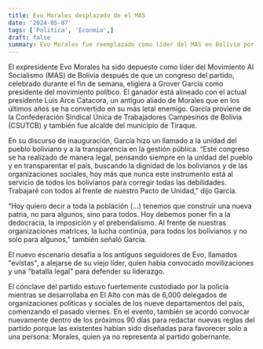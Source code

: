 ```yaml
---
title: Evo Morales desplazado de el MAS
date: '2024-05-07'
tags: ['Politica', 'Econmia',]
draft: false
summary: Evo Morales fue reemplazado como líder del MAS en Bolivia por Grover García, señalando un cambio hacia la unidad y transparencia.
---
```


El expresidente Evo Morales ha sido depuesto como líder del Movimiento Al Socialismo (MAS) de Bolivia después de que un congreso del partido, celebrado durante el fin de semana, eligiera a Grover García como presidente del movimiento político. El ganador está alineado con el actual presidente Luis Arce Catacora, un antiguo aliado de Morales que en los últimos años se ha convertido en su más letal enemigo. García proviene de la Confederación Sindical Única de Trabajadores Campesinos de Bolivia (CSUTCB) y también fue alcalde del municipio de Tiraque.

En su discurso de inauguración, García hizo un llamado a la unidad del pueblo boliviano y a la transparencia en la gestión pública. “Este congreso se ha realizado de manera legal, pensando siempre en la unidad del pueblo y en transparentar el país, buscando la dignidad de los bolivianos y de las organizaciones sociales, hoy más que nunca este instrumento está al servicio de todos los bolivianos para corregir todas las debilidades. Trabajaré con todos al frente de nuestro Pacto de Unidad,” dijo García.

“Hoy quiero decir a toda la población (...) tenemos que construir una nueva patria, no para algunos, sino para todos. Hoy debemos poner fin a la dedocracia, la imposición y el prebendalismo. Al frente de nuestras organizaciones matrices, la lucha continúa, para todos los bolivianos y no solo para algunos,” también señaló García.

El nuevo escenario desafía a los antiguos seguidores de Evo, llamados "evistas", a alejarse de su viejo líder, quien había convocado movilizaciones y una "batalla legal" para defender su liderazgo.

El cónclave del partido estuvo fuertemente custodiado por la policía mientras se desarrollaba en El Alto con más de 6,000 delegados de organizaciones políticas y sociales de los nueve departamentos del país, comenzando el pasado viernes. En el evento, también se acordó convocar nuevamente dentro de los próximos 90 días para redactar nuevas reglas del partido porque las existentes habían sido diseñadas para favorecer solo a una persona: Morales, quien ya no representa al partido gobernante.